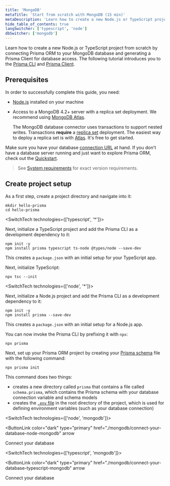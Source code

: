 ```yaml
---
title: 'MongoDB'
metaTitle: 'Start from scratch with MongoDB (15 min)'
metaDescription: 'Learn how to create a new Node.js or TypeScript project from scratch by connecting Prisma to your MongoDB database and generating a Prisma Client for database access.'
hide_table_of_contents: true
langSwitcher: ['typescript', 'node']
dbSwitcher: ['mongodb']
---
```


<TopBlock title={frontMatter.title}>

Learn how to create a new Node.js or TypeScript project from scratch by connecting Prisma ORM to your MongoDB database and generating a Prisma Client for database access. The following tutorial introduces you to the [Prisma CLI](/orm/tools/prisma-cli) and [Prisma Client](/orm/prisma-client).

</TopBlock>

## Prerequisites

In order to successfully complete this guide, you need:

- [Node.js](https://nodejs.org/en/) installed on your machine
- Access to a MongoDB 4.2+ server with a replica set deployment. We recommend using [MongoDB Atlas](https://www.mongodb.com/cloud/atlas).

  <Admonition type="warning">

  The MongoDB database connector uses transactions to support nested writes. Transactions **require** a [replica set](https://docs.mongodb.com/manual/tutorial/deploy-replica-set/) deployment. The easiest way to deploy a replica set is with [Atlas](https://docs.atlas.mongodb.com/getting-started/). It's free to get started.

  </Admonition>

Make sure you have your database [connection URL](/orm/reference/connection-urls) at hand. If you don't have a database server running and just want to explore Prisma ORM, check out the [Quickstart](/getting-started/quickstart).

> See [System requirements](/orm/reference/system-requirements) for exact version requirements.

## Create project setup

As a first step, create a project directory and navigate into it:

```terminal copy
mkdir hello-prisma
cd hello-prisma
```

<SwitchTech technologies={['typescript', '*']}>

Next, initialize a TypeScript project and add the Prisma CLI as a development dependency to it:

```terminal copy
npm init -y
npm install prisma typescript ts-node @types/node --save-dev
```

This creates a `package.json` with an initial setup for your TypeScript app.

Next, initialize TypeScript:

```terminal copy
npx tsc --init
```

</SwitchTech>

<SwitchTech technologies={['node', '*']}>

Next, initialize a Node.js project and add the Prisma CLI as a development dependency to it:

```terminal copy
npm init -y
npm install prisma --save-dev
```

This creates a `package.json` with an initial setup for a Node.js app.

</SwitchTech>

You can now invoke the Prisma CLI by prefixing it with `npx`:

```terminal
npx prisma
```

Next, set up your Prisma ORM project by creating your [Prisma schema](/orm/prisma-schema) file with the following command:

```terminal copy
npx prisma init
```

This command does two things:

- creates a new directory called `prisma` that contains a file called `schema.prisma`, which contains the Prisma schema with your database connection variable and schema models
- creates the [`.env` file](/orm/more/development-environment/environment-variables/env-files) in the root directory of the project, which is used for defining environment variables (such as your database connection)

<SwitchTech technologies={['node', 'mongodb']}>

<NavigationLinksContainer isFirstLink>

<ButtonLink
  color="dark"
  type="primary"
  href="./mongodb/connect-your-database-node-mongodb"
  arrow
>
  Connect your database
</ButtonLink>

</NavigationLinksContainer>

</SwitchTech>

<SwitchTech technologies={['typescript', 'mongodb']}>

<NavigationLinksContainer isFirstLink>

<ButtonLink
  color="dark"
  type="primary"
  href="./mongodb/connect-your-database-typescript-mongodb"
  arrow
>
  Connect your database
</ButtonLink>

</NavigationLinksContainer>

</SwitchTech>
